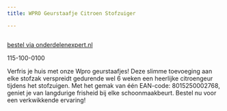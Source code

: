```yaml
---
title: WPRO Geurstaafje Citroen Stofzuiger

---
```



<Image src={imageProduct} width={imageProduct.width} alt="" />

[bestel via onderdelenexpert.nl](https://www.onderdelenexpert.nl/wpro-geurstaafje-citroen-stofzuiger-1751)

115-100-0100

Verfris je huis met onze Wpro geurstaafjes! Deze slimme toevoeging aan elke stofzak verspreidt gedurende wel 6 weken een heerlijke citroengeur tijdens het stofzuigen. Met het gemak van één EAN-code: 8015250002768, geniet je van langdurige frisheid bij elke schoonmaakbeurt. Bestel nu voor een verkwikkende ervaring!

